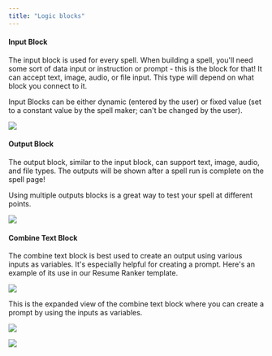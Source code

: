 ```yaml
---
title: "Logic blocks"
---
```


#### Input Block

The input block is used for every spell. When building a spell, you'll need some sort of data input or instruction or prompt - this is the block for that! It can accept text, image, audio, or file input. This type will depend on what block you connect to it.

Input Blocks can be either dynamic (entered by the user) or fixed value (set to a constant value by the spell maker; can't be changed by the user).

![](/images/0784db0-image.png) 

#### Output Block

The output block, similar to the input block, can support text, image, audio, and file types. The outputs will be shown after a spell run is complete on the spell page!

<Note>
Using multiple outputs blocks is a great way to test your spell at different points.
</Note>

![](/images/226c923-image.png) 

#### Combine Text Block

The combine text block is best used to create an output using various inputs as variables. It's especially helpful for creating a prompt. Here's an example of its use in our Resume Ranker template.

![](/images/fbd3c31-image.png) 

This is the expanded view of the combine text block where you can create a prompt by using the inputs as variables.

![](/images/1ca91b5-image.png)

![](/images/76a338d-image.png)
